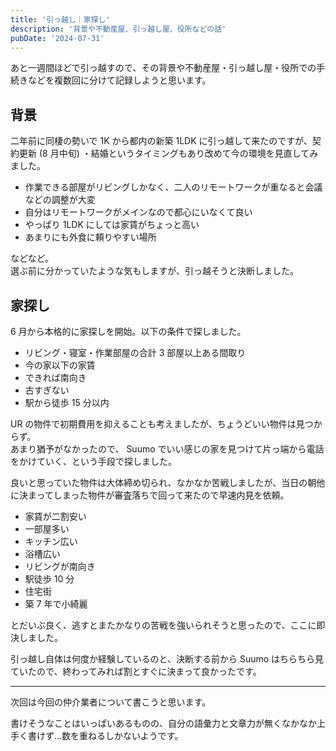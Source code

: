 ```yaml
---
title: '引っ越し｜家探し'
description: '背景や不動産屋、引っ越し屋、役所などの話'
pubDate: '2024-07-31'
---
```


あと一週間ほどで引っ越すので、その背景や不動産屋・引っ越し屋・役所での手続きなどを複数回に分けて記録しようと思います。

## 背景

二年前に同棲の勢いで 1K から都内の新築 1LDK に引っ越して来たのですが、契約更新 (8 月中旬) ・結婚というタイミングもあり改めて今の環境を見直してみました。

- 作業できる部屋がリビングしかなく、二人のリモートワークが重なると会議などの調整が大変
- 自分はリモートワークがメインなので都心にいなくて良い
- やっぱり 1LDK にしては家賃がちょっと高い
- あまりにも外食に頼りやすい場所

などなど。\
選ぶ前に分かっていたような気もしますが、引っ越そうと決断しました。

## 家探し

6 月から本格的に家探しを開始。以下の条件で探しました。

- リビング・寝室・作業部屋の合計 3 部屋以上ある間取り
- 今の家以下の家賃
- できれば南向き
- 古すぎない
- 駅から徒歩 15 分以内

UR の物件で初期費用を抑えることも考えましたが、ちょうどいい物件は見つからず。\
あまり猶予がなかったので、 Suumo でいい感じの家を見つけて片っ端から電話をかけていく、という手段で探しました。

良いと思っていた物件は大体締め切られ、なかなか苦戦しましたが、当日の朝他に決まってしまった物件が審査落ちで回って来たので早速内見を依頼。

- 家賃が二割安い
- 一部屋多い
- キッチン広い
- 浴槽広い
- リビングが南向き
- 駅徒歩 10 分
- 住宅街
- 築 7 年で小綺麗

とだいぶ良く、逃すとまたかなりの苦戦を強いられそうと思ったので、ここに即決しました。

引っ越し自体は何度か経験しているのと、決断する前から Suumo はちらちら見ていたので、終わってみれば割とすぐに決まって良かったです。

---

次回は今回の仲介業者について書こうと思います。

書けそうなことはいっぱいあるものの、自分の語彙力と文章力が無くなかなか上手く書けず...数を重ねるしかないようです。
